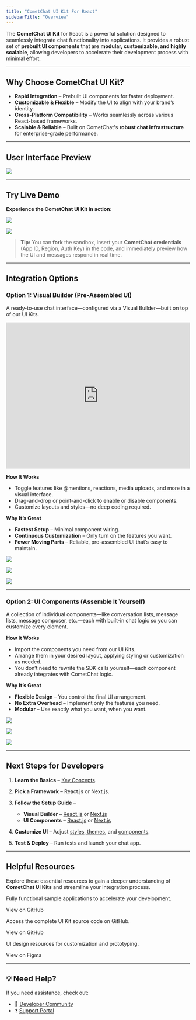 ```yaml
---
title: "CometChat UI Kit For React"
sidebarTitle: "Overview"
---
```


The **CometChat UI Kit** for React is a powerful solution designed to seamlessly integrate chat functionality into applications. It provides a robust set of **prebuilt UI components** that are **modular, customizable, and highly scalable**, allowing developers to accelerate their development process with minimal effort.

***

## **Why Choose CometChat UI Kit?**

* **Rapid Integration** – Prebuilt UI components for faster deployment.
* **Customizable & Flexible** – Modify the UI to align with your brand’s identity.
* **Cross-Platform Compatibility** – Works seamlessly across various React-based frameworks.
* **Scalable & Reliable** – Built on CometChat's **robust chat infrastructure** for enterprise-grade performance.

***

## **User Interface Preview**

<Frame>
  <img src="/images/94312eb7-intro_web_screens-7ee27b256c54ea069273e198ec2aad4e.png" />
</Frame>

***

## **Try Live Demo**

**Experience the CometChat UI Kit in action:**

[<img src="/images/4cb1f653-F09F9A80_Launch_Live_Demo-007ACC.svg" />](https://link.cometchat.com/cometchat-demo)

[<img src="/images/30d34521-play-codesandbox.svg" />](https://link.cometchat.com/react-conversation-list-message)


> **Tip:** You can **fork** the sandbox, insert your **CometChat credentials** (App ID, Region, Auth Key) in the code, and immediately preview how the UI and messages respond in real time.

***

## **Integration Options**

### **Option 1: Visual Builder (Pre-Assembled UI)**

A ready-to-use chat interface—configured via a Visual Builder—built on top of our UI Kits.

<Frame>
  <iframe width="100%" height="400" src="https://www.youtube.com/embed/0mmX_3Ohnz8" title="YouTube video" frameBorder="0" allow="accelerometer; autoplay; clipboard-write; encrypted-media; gyroscope; picture-in-picture; web-share"></iframe>
</Frame>

**How It Works**

* Toggle features like @mentions, reactions, media uploads, and more in a visual interface.
* Drag-and-drop or point-and-click to enable or disable components.
* Customize layouts and styles—no deep coding required.

**Why It’s Great**

* **Fastest Setup** – Minimal component wiring.
* **Continuous Customization** – Only turn on the features you want.
* **Fewer Moving Parts** – Reliable, pre-assembled UI that’s easy to maintain.

[<img src="/images/933f23d4-React.js-Guide-000000.svg" />](/docs/ui-kit/react/builder-integration)

[<img src="/images/dd4acf05-Next.js-Guide-000000.svg" />](/docs/ui-kit/react/builder-integration-nextjs)

[<img src="/images/45bba668-React20Router-Guide-000000.svg" />](/docs/ui-kit/react/builder-integration-react-router)

***

### **Option 2: UI Components (Assemble It Yourself)**

A collection of individual components—like conversation lists, message lists, message composer, etc.—each with built-in chat logic so you can customize every element.

**How It Works**

* Import the components you need from our UI Kits.
* Arrange them in your desired layout, applying styling or customization as needed.
* You don’t need to rewrite the SDK calls yourself—each component already integrates with CometChat logic.

**Why It’s Great**

* **Flexible Design** – You control the final UI arrangement.
* **No Extra Overhead** – Implement only the features you need.
* **Modular** – Use exactly what you want, when you want.

[<img src="/images/933f23d4-React.js-Guide-000000.svg" />](/docs/ui-kit/react/react-js-integration)

[<img src="/images/dd4acf05-Next.js-Guide-000000.svg" />](/docs/ui-kit/react/next-js-integration)

[<img src="/images/45bba668-React20Router-Guide-000000.svg" />](/docs/ui-kit/react/react-router-integration)

***

## **Next Steps for Developers**

1. **Learn the Basics** – [Key Concepts](/docs/fundamentals/key-concepts).

2. **Pick a Framework** – React.js or Next.js.

3. **Follow the Setup Guide** –

   * **Visual Builder** – [React.js](/docs/ui-kit/react/builder-integration) or [Next.js](/docs/ui-kit/react/builder-integration-nextjs)
   * **UI Components** – [React.js](/docs/ui-kit/react/react-js-integration) or [Next.js](/docs/ui-kit/react/next-js-integration)

4. **Customize UI** – Adjust [styles, themes](/docs/ui-kit/react/theme), and [components](/docs/ui-kit/react/components-overview).

5. **Test & Deploy** – Run tests and launch your chat app.

***

## **Helpful Resources**

Explore these essential resources to gain a deeper understanding of **CometChat UI Kits** and streamline your integration process.

<CardGroup>

<Card title="🚀 React Sample App" href="https://github.com/cometchat/cometchat-uikit-react/tree/v6/sample-app">

  Fully functional sample applications to accelerate your development.

  View on GitHub

</Card>

<Card title="📦 UI Kit Source Code" href="https://github.com/cometchat/cometchat-uikit-react/tree/v6">

  Access the complete UI Kit source code on GitHub.

  View on GitHub

</Card>

<Card title="🎨 Figma Design File" href="https://www.figma.com/community/file/1442863561340379957/cometchat-ui-kit-for-web">

  UI design resources for customization and prototyping.

  View on Figma

</Card>

</CardGroup>

***

## **💡 Need Help?**

If you need assistance, check out:

* 💬 [Developer Community](http://community.cometchat.com/)
* ❓ [Support Portal](https://help.cometchat.com/hc/en-us/requests/new)
